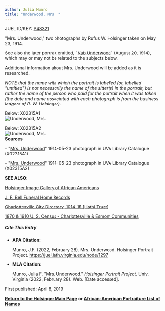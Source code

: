 ```yaml
---
author: Julia Munro
title: "Underwood, Mrs. "
---
```

JUEL ID/KEY: [P48321](http://juel.iath.virginia.edu/public_person?person=48321 "P48321")[  
](http://juel.iath.virginia.edu/public_person?person=48298 "P48298")

"Mrs. Underwood," two photographs by Rufus W. Holsinger taken on May 23, 1914.

See also the later portrait entitled, "[Kab Underwood](http://juel.iath.virginia.edu/node/1547 "Underwood, Kab")" (August 20, 1914), which may or may not be related to the subjects below.

Additional information about Mrs. Underwood will be added as it is researched.

_NOTE that the name with which the portrait is labelled (or, labelled "untitled") is not necessarily the name of the sitter(s) in the portrait, but rather the name of the person who paid for the portrait when it was taken (the date and name associated with each photograph is from the business ledgers of R. W. Holsinger)._

Below: X02315A1  
![Underwood, Mrs.](https://iiif.lib.virginia.edu/iiif/uva-lib:1042117/full/778,561/0/default.jpg "Underwood, Mrs. ")

Below: X02315A2  
![Underwood, Mrs.](https://iiif.lib.virginia.edu/iiif/uva-lib:1042118/full/778,561/0/default.jpg "Underwood, Mrs. ")  
**Sources**

\- "[Mrs. Underwood](https://search.lib.virginia.edu/sources/images/items/uva-lib:1042117 "Underwood, Mrs. ")" 1914-05-23 photograph in UVA Library Catalogue (X02315A1)

\- "[Mrs. Underwood](https://search.lib.virginia.edu/sources/images/items/uva-lib:1042118 "Underwood, Mrs. ")" 1914-05-23 photograph in UVA Library Catalogue (X02315A2) 

**SEE ALSO**:

[Holsinger Image Gallery of African Americans](http://rwholsingerphotos.org/images.php "Holsinger Image Gallery of African Americans")

[J. F. Bell Funeral Home Records](http://www2.vcdh.virginia.edu/afam/raceandplace/perl_scripts/funeral_search.html "J. F. Bell Funeral Home Database")

[Charlottesville City Directory, 1914-15 \[Hathi Trust\]](https://catalog.hathitrust.org/Record/101954103 "Charlottesville City Directory, 1914-15") 

[1870 & 1910 U. S. Census - Charlottesville & Esmont Communities](http://www2.vcdh.virginia.edu/afam/raceandplace/census/search_both.html "1870 & 1910 U. S. Census: Charlottesville and Esmont Communities")

##### **Cite This Entry**

*   **APA Citation:**
    
    Munro, J.F. (2022, February 28). Mrs. Underwood. Holsinger Portrait Project. https://juel.iath.virginia.edu/node/1297
    
*   **MLA Citation:**
    
    Munro, Julia F. "Mrs. Underwood." _Holsinger Portrait Project_. Univ. Virginia (2022, February 28). Web. \[Date accessed\].
    

First published: April 8, 2019

[**Return to the Holsinger Main Page**](http://juel.iath.virginia.edu/node/980) **or [African-American Portraiture List of Names](http://juel.iath.virginia.edu/node/996)**